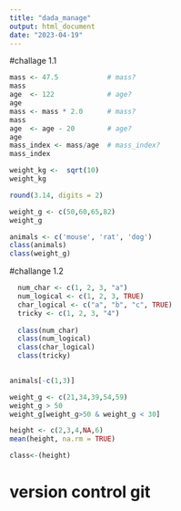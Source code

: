 ```yaml
---
title: "dada_manage"
output: html_document
date: "2023-04-19"
---
```


#challage 1.1
```r
mass <- 47.5            # mass?
mass
age  <- 122             # age?
age
mass <- mass * 2.0      # mass?
mass
age  <- age - 20        # age?
age
mass_index <- mass/age  # mass_index?
mass_index
```


```r
weight_kg <-  sqrt(10)
weight_kg

round(3.14, digits = 2)

weight_g <- c(50,60,65,82)
weight_g

animals <- c('mouse', 'rat', 'dog')
class(animals)
class(weight_g)
```
#challange 1.2
```r
  num_char <- c(1, 2, 3, "a")
  num_logical <- c(1, 2, 3, TRUE)
  char_logical <- c("a", "b", "c", TRUE)
  tricky <- c(1, 2, 3, "4")
  
  class(num_char)
  class(num_logical)
  class(char_logical)
  class(tricky)
  
```

```r
animals[-c(1,3)]

weight_g <- c(21,34,39,54,59)
weight_g > 50
weight_g[weight_g>50 & weight_g < 30]

height <- c(2,3,4,NA,6)
mean(height, na.rm = TRUE)

class<-(height)

```

# version control git 
```r

```

